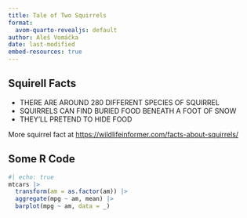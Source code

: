 ```yaml
---
title: Tale of Two Squirrels
format:
  avom-quarto-revealjs: default
author: Aleš Vomáčka
date: last-modified
embed-resources: true
---
```


## Squirell Facts

- THERE ARE AROUND 280 DIFFERENT SPECIES OF SQUIRREL
- SQUIRRELS CAN FIND BURIED FOOD BENEATH A FOOT OF SNOW
- THEY’LL PRETEND TO HIDE FOOD

More squirrel fact at <https://wildlifeinformer.com/facts-about-squirrels/>

## Some R Code

```r
#| echo: true
mtcars |> 
  transform(am = as.factor(am)) |> 
  aggregate(mpg ~ am, mean) |> 
  barplot(mpg ~ am, data = _)
```
